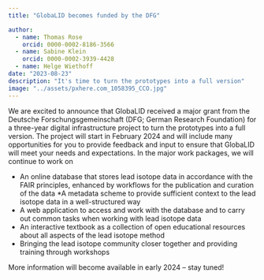 ```yaml
---
title: "GlobaLID becomes funded by the DFG"

author: 
  - name: Thomas Rose
    orcid: 0000-0002-8186-3566
  - name: Sabine Klein
    orcid: 0000-0002-3939-4428
  - name: Helge Wiethoff
date: "2023-08-23"
description: "It's time to turn the prototypes into a full version"
image: "../assets/pxhere.com_1058395_CCO.jpg"
---
```


We are excited to announce that GlobaLID received a major grant from the Deutsche Forschungsgemeinschaft (DFG; German Research Foundation) for a three-year digital infrastructure project to turn the prototypes into a full version. The project will start in February 2024 and will include many opportunities for you to provide feedback and input to ensure that GlobaLID will meet your needs and expectations. In the major work packages, we will continue to work on 

* An online database that stores lead isotope data in accordance with the FAIR principles, enhanced by workflows for the publication and curation of the data
*A metadata scheme to provide sufficient context to the lead isotope data in a well-structured way
*	A web application to access and work with the database and to carry out common tasks when working with lead isotope data
*	An interactive textbook as a collection of open educational resources about all aspects of the lead isotope method
*	Bringing the lead isotope community closer together and providing training through workshops 

More information will become available in early 2024 – stay tuned!
